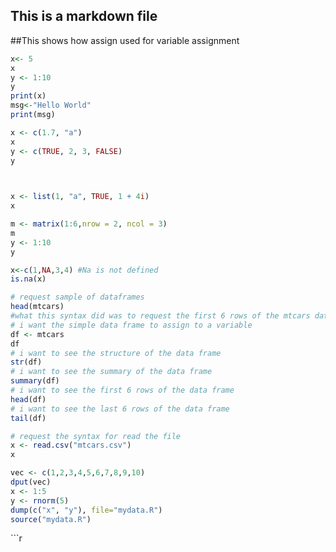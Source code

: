 ## This is a markdown file

##This shows how assign used for variable assignment
```r
x<- 5
x
y <- 1:10
y
print(x)
msg<-"Hello World"
print(msg)

```
```r
x <- c(1.7, "a")
x
y <- c(TRUE, 2, 3, FALSE)
y

  

```


```r
x <- list(1, "a", TRUE, 1 + 4i)
x
```
```r
m <- matrix(1:6,nrow = 2, ncol = 3)
m
y <- 1:10
y
```

```r
x<-c(1,NA,3,4) #Na is not defined
is.na(x)
```

```r
# request sample of dataframes
head(mtcars)
#what this syntax did was to request the first 6 rows of the mtcars dataset
# i want the simple data frame to assign to a variable
df <- mtcars
df
# i want to see the structure of the data frame
str(df)
# i want to see the summary of the data frame
summary(df)
# i want to see the first 6 rows of the data frame
head(df)
# i want to see the last 6 rows of the data frame
tail(df)
```

```r
# request the syntax for read the file
x <- read.csv("mtcars.csv")
x

```

```r
vec <- c(1,2,3,4,5,6,7,8,9,10)
dput(vec)
x <- 1:5
y <- rnorm(5)
dump(c("x", "y"), file="mydata.R")
source("mydata.R")
```

```r

